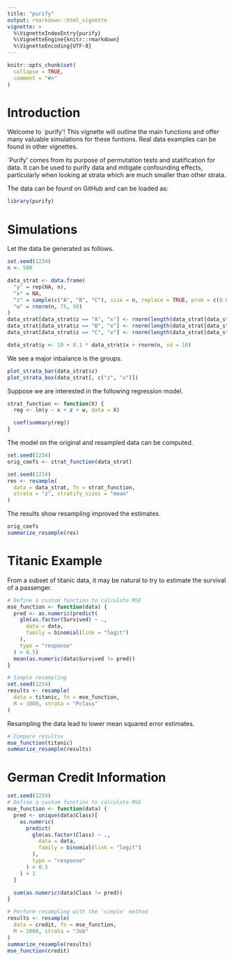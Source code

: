 ```yaml
---
title: "purify"
output: rmarkdown::html_vignette
vignette: >
  %\VignetteIndexEntry{purify}
  %\VignetteEngine{knitr::rmarkdown}
  %\VignetteEncoding{UTF-8}
---
```


```r
knitr::opts_chunk$set(
  collapse = TRUE,
  comment = "#>"
)
```

# Introduction

Welcome to `purify'! This vignette will outline the main functions and offer many valuable simulations for these funtions. Real data examples can be found in other vignettes.

`Purify' comes from its purpose of permutation tests and statification for data. It can be used to purify data and mitigate confounding effects, particularly when looking at strata which are much smaller than other strata.

The data can be found on GitHub and can be loaded as:
```r
library(purify)
```

# Simulations 

Let the data be generated as follows.

```r
set.seed(1234)
n <- 500

data_strat <- data.frame(
  "y" = rep(NA, n),
  "x" = NA,
  "z" = sample(c("A", "B", "C"), size = n, replace = TRUE, prob = c(0.65, 0.3, 0.05)),
  "w" = rnorm(n, 75, 50)
)
data_strat[data_strat$z == "A", "x"] <- rnorm(length(data_strat[data_strat$z == "A", "x"]), 40, 15)
data_strat[data_strat$z == "B", "x"] <- rnorm(length(data_strat[data_strat$z == "B", "x"]), 60, 25)
data_strat[data_strat$z == "C", "x"] <- rnorm(length(data_strat[data_strat$z == "C", "x"]), 100, 25)

data_strat$y <- 10 + 0.1 * data_strat$x + rnorm(n, sd = 10)
```

We see a major inbalance is the groups.
```r
plot_strata_bar(data_strat$z)
plot_strata_box(data_strat[, c("z", "x")])
```

Suppose we are interested in the following regression model.
```r
strat_function <- function(X) {
  reg <- lm(y ~ x + z + w, data = X)

  coef(summary(reg))
}
```

The model on the original and resampled data can be computed.
```r
set.seed(1234)
orig_coefs <- strat_function(data_strat)

set.seed(1234)
res <- resample(
  data = data_strat, fn = strat_function,
  strata = "z", stratify_sizes = "mean"
)
```

The results show resampling improved the estimates.
```r
orig_coefs
summarize_resample(res)
```

# Titanic Example

From a subset of titanic data, it may be natural to try to estimate the survival 
of a passenger.

```r
# Define a custom function to calculate MSE
mse_function <- function(data) {
  pred <- as.numeric(predict(
    glm(as.factor(Survived) ~ .,
      data = data,
      family = binomial(link = "logit")
    ),
    type = "response"
  ) > 0.5)
  mean(as.numeric(data$Survived != pred))
}

# Simple resampling
set.seed(1234)
results <- resample(
  data = titanic, fn = mse_function,
  M = 1000, strata = "Pclass"
)
```

Resampling the data lead to lower mean squared error estimates.

```r
# Compare resultsx
mse_function(titanic)
summarize_resample(results)
```

# German Credit Information

```r
set.seed(1234)
# Define a custom function to calculate MSE
mse_function <- function(data) {
  pred <- unique(data$Class)[
    as.numeric(
      predict(
        glm(as.factor(Class) ~ .,
          data = data,
          family = binomial(link = "logit")
        ),
        type = "response"
      ) > 0.5
    ) + 1
  ]

  sum(as.numeric(data$Class != pred))
}

# Perform resampling with the 'simple' method
results <- resample(
  data = credit, fn = mse_function,
  M = 2000, strata = "Job"
)
summarize_resample(results)
mse_function(credit)
```

